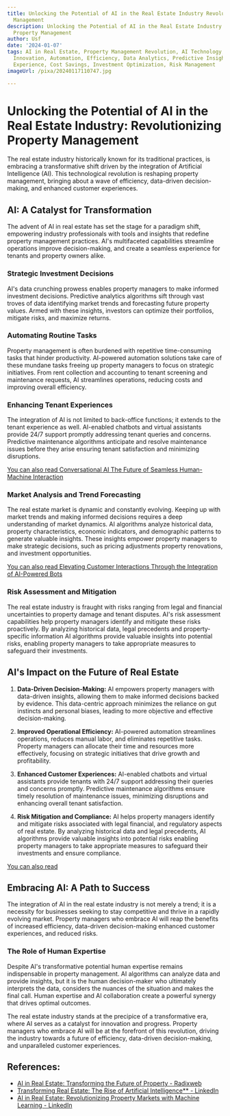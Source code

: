 ```yaml
---
title: Unlocking the Potential of AI in the Real Estate Industry Revolutionizing Property
  Management
description: Unlocking the Potential of AI in the Real Estate Industry Revolutionizing
  Property Management
author: Usf
date: '2024-01-07'
tags: AI in Real Estate, Property Management Revolution, AI Technology, Real Estate
  Innovation, Automation, Efficiency, Data Analytics, Predictive Insights, Personalized
  Experience, Cost Savings, Investment Optimization, Risk Management
imageUrl: /pixa/20240117110747.jpg

---
```

# Unlocking the Potential of AI in the Real Estate Industry:  Revolutionizing Property Management

The  real estate industry historically known for its traditional practices, is embracing a transformative  shift driven by the integration of Artificial Intelligence (AI). This technological revolution is reshaping property management, bringing about  a wave of efficiency, data-driven  decision-making,  and enhanced customer experiences.

## AI: A Catalyst for Transformation

The advent of  AI in real estate has set the stage for a  paradigm shift, empowering industry professionals with tools and insights that redefine  property management practices. AI's multifaceted capabilities streamline operations improve decision-making, and create a  seamless experience for  tenants  and property owners alike.

###  Strategic  Investment Decisions

AI's data crunching prowess enables property managers to make informed investment  decisions. Predictive analytics algorithms sift through vast troves of data identifying market trends and forecasting future property values. Armed with  these insights, investors can optimize their portfolios, mitigate risks, and maximize returns.

### Automating Routine Tasks

Property management  is  often  burdened with repetitive time-consuming tasks that hinder productivity. AI-powered automation solutions take care of these mundane tasks  freeing up property managers  to focus on strategic initiatives. From  rent collection and accounting to tenant screening and maintenance requests, AI streamlines operations, reducing costs and  improving overall efficiency.

### Enhancing Tenant  Experiences

The integration of AI is not limited to  back-office functions; it extends to the tenant  experience as well. AI-enabled chatbots and virtual  assistants provide 24/7 support promptly addressing tenant queries and concerns. Predictive maintenance algorithms anticipate and resolve maintenance issues before they arise ensuring tenant satisfaction and minimizing disruptions.

[You can also  read Conversational AI The Future of Seamless  Human-Machine Interaction](Conversational%20AI%20The%20Future%20of%20Seamless%20Human-Machine%20Interaction)


### Market Analysis and  Trend Forecasting

The real estate market is dynamic and constantly evolving.  Keeping up with market trends and making  informed decisions requires a deep understanding of  market dynamics. AI algorithms analyze historical data,  property characteristics, economic indicators,  and demographic patterns to generate  valuable insights. These insights empower property managers to make strategic decisions, such  as pricing adjustments property renovations, and investment opportunities.

[You can also read Elevating Customer Interactions  Through the Integration of AI-Powered Bots](Elevating%20Customer%20Interactions%20Through%20the%20Integration%20of%20AI-Powered%20Bots)


### Risk Assessment and Mitigation

The real  estate industry is fraught with risks ranging from  legal and financial uncertainties to property damage and tenant disputes. AI's  risk assessment  capabilities help property managers  identify and  mitigate these risks proactively. By  analyzing historical data, legal precedents and property-specific information AI algorithms provide valuable insights into potential risks, enabling property managers to take appropriate measures to safeguard their  investments.

## AI's Impact on the Future of Real Estate

1. **Data-Driven  Decision-Making:** AI  empowers property managers with data-driven insights, allowing them to make informed decisions backed by evidence. This data-centric approach minimizes the reliance on  gut instincts and personal  biases, leading to more objective and effective decision-making.

2. **Improved Operational  Efficiency:** AI-powered automation streamlines operations,  reduces manual labor, and eliminates repetitive tasks. Property managers can allocate their time and resources more effectively, focusing on strategic  initiatives that drive growth and profitability.

3. **Enhanced Customer Experiences:** AI-enabled chatbots and  virtual assistants provide tenants with 24/7 support addressing their queries and concerns  promptly. Predictive maintenance  algorithms ensure timely resolution of maintenance issues, minimizing  disruptions and enhancing  overall tenant satisfaction.

4. **Risk Mitigation and Compliance:** AI helps property managers identify and  mitigate risks associated with legal financial, and regulatory  aspects of  real  estate. By analyzing  historical data and legal precedents, AI algorithms provide valuable insights into potential risks enabling property managers to take appropriate measures to safeguard their investments and ensure compliance.

[You can also read ]()


## Embracing AI: A Path to Success

The integration of AI in the real  estate industry is not merely a trend; it is a necessity  for businesses seeking to stay competitive and thrive in a rapidly evolving market. Property managers who embrace AI will reap the benefits of increased efficiency, data-driven decision-making enhanced customer experiences, and reduced risks.

### The Role of Human Expertise

Despite AI's  transformative potential human expertise remains indispensable in property management.  AI algorithms can analyze data and provide insights, but it is  the human decision-maker who ultimately interprets the data, considers the nuances of  the situation and makes the final call. Human expertise and AI collaboration create a powerful synergy that drives optimal outcomes.

The real estate industry stands at the precipice of a transformative era, where AI serves as a catalyst for innovation and progress. Property managers who embrace AI  will be at the forefront  of this revolution, driving the industry towards a  future of efficiency,  data-driven decision-making, and unparalleled customer experiences.

## References:
- [AI in Real Estate: Transforming the Future of Property - Radixweb](https://radixweb.com/blog/ai-in-real-estate-industry)
- [Transforming Real Estate: The Rise of Artificial Intelligence** - LinkedIn](https://www.linkedin.com/pulse/transforming-real-estate-rise-artificial-intelligence-lakischa-morgan)
- [AI in Real Estate: Revolutionizing Property Markets with Machine Learning - LinkedIn](https://www.linkedin.com/pulse/ai-revolution-real-estate-how-machine-learning-transforming-f0fnf?trk=public_post_main-feed-card_feed-article-content)
